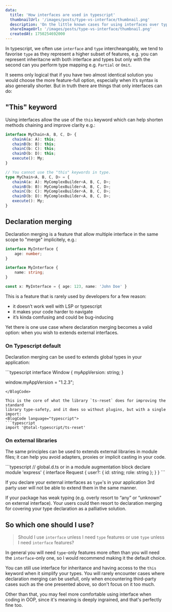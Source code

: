 ```yaml
---
data:
  title: 'How interfaces are used in typescript'
  thumbnailUrl: '/images/posts/type-vs-interface/thumbnail.png'
  description: 'On the little known cases for using interfaces over types in typescript'
  shareImageUrl: '/images/posts/type-vs-interface/thumbnail.png'
  createdAt: 1750254692000
---
```



In typescript, we often use `interface` and `type` intercheangably, we tend to favorise `type` as they represent a higher subset of features, e.g. you can represent inheritacne with both interface and types but only with the second can you perform type mapping e.g. `Partial` or `Omit`.

It seems only logical that if you have two almost identical solution you would choose the more feature-full option, especially when it’s syntax is also generally shorter. But in truth there are things that only interfaces can do:

## "This" keyword

Using interfaces allow the use of the `this` keyword which can help shorten methods chaining and improve clarity e.g.:
<BlogCode language="typescript">
```typescript
interface MyChain<A, B, C, D> {
   chainA(a: A): this;
   chainB(b: B): this;
   chainC(b: C): this;
   chainD(b: D): this;
   execute(): My;
}

// You cannot use the "this" keywords in type.
type MyChain<A, B, C, D> = {
   chainA(a: A): MyComplexBuilder<A, B, C, D>;
   chainB(b: B): MyComplexBuilder<A, B, C, D>;
   chainC(b: C): MyComplexBuilder<A, B, C, D>;
   chainD(b: D): MyComplexBuilder<A, B, C, D>;
   execute(): My;
}
```
</BlogCode>

## Declaration merging

Declaration merging is a feature that allow multiple interface in the same scope to "merge" implicitely, e.g.:
<BlogCode language="typescript">
```typescript
interface MyInterface {
    age: number;
}

interface MyInterface {
    name: string;
}

const x: MyInterface = { age: 123, name: 'John Doe' }
```
</BlogCode>

This is a feature that is rarely used by developers for a few reason:
- it doesn’t work well with LSP or typescript
- it makes your code harder to navigate
- it’s kinda comfusing and could be bug-inducing

Yet there is one use case where declaration merging becomes a valid option: when you wish to extends external interfaces.

### On Typescript default

Declaration merging can be used to extends global types in your application:

<BlogCode language="typescript">
```typescript
interface Window {
  myAppVersion: string;
}

window.myAppVersion = "1.2.3";
```
</BlogCode>

This is the core of what the library `ts-reset` does for improving the standard
library type-safety, and it does so without plugins, but with a single import:
<BlogCode language="typescript">
```typescript
import '@total-typescript/ts-reset'
```
</BlogCode>

### On external libraries

The same principles can be used to extends external libraries in module files; it can help you avoid
adapters, proxies or implicit casting in your code.

<BlogCode language="typescript">
```typescript
// global.d.ts or in a module augmentation block
declare module 'express' {
  interface Request {
    user?: { id: string; role: string };
  }
}
```
</BlogCode>

If you declare your external interfaces as `type`'s in your application 3rd
party user will not be able to extend them in the same manner.

If your package has weak typing (e.g. overly resort to “any” or “unknown” on
external interface). Your users could then resort to declaration merging for
covering your type declaration as a palliative solution.

## So which one should I use?

> Should I use `interface` unless I need `type` features or use `type` unless I need `interface` features?

In general you will need `type`-only features more often than you will need the `interface`-only one, so I would recommend making it the default choice.

You can still use interface for inheritance and having access to the `this` keyword when it simplify your types. You will rarely encounter cases where declaration merging can be usefull, only when encountering third-party cases such as the one presented above, so don't focus on it too much.

Other than that, you may feel more comfortable using interface when coding in OOP, since it's meaning is deeply ingrained, and that's perfectly fine too.
